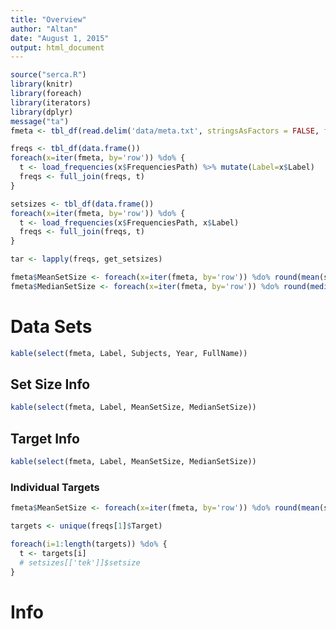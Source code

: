 ```yaml
---
title: "Overview"
author: "Altan"
date: "August 1, 2015"
output: html_document
---
```

```r
source("serca.R")
library(knitr)
library(foreach)
library(iterators)
library(dplyr)
message("ta")
fmeta <- tbl_df(read.delim('data/meta.txt', stringsAsFactors = FALSE, fileEncoding = "UTF-8"))

freqs <- tbl_df(data.frame())
foreach(x=iter(fmeta, by='row')) %do% {
  t <- load_frequencies(x$FrequenciesPath) %>% mutate(Label=x$Label)
  freqs <- full_join(freqs, t)
}

setsizes <- tbl_df(data.frame())
foreach(x=iter(fmeta, by='row')) %do% {
  t <- load_frequencies(x$FrequenciesPath, x$Label)
  freqs <- full_join(freqs, t)
}

tar <- lapply(freqs, get_setsizes)

fmeta$MeanSetSize <- foreach(x=iter(fmeta, by='row')) %do% round(mean(setsizes[[x$Label]]$setsize), 2)
fmeta$MedianSetSize <- foreach(x=iter(fmeta, by='row')) %do% round(median(setsizes[[x$Label]]$setsize), 2)

```

# Data Sets
```r
kable(select(fmeta, Label, Subjects, Year, FullName))
```

## Set Size Info
```r
kable(select(fmeta, Label, MeanSetSize, MedianSetSize))
```


## Target Info
```r

kable(select(fmeta, Label, MeanSetSize, MedianSetSize))
```
### Individual Targets
```r

fmeta$MeanSetSize <- foreach(x=iter(fmeta, by='row')) %do% round(mean(setsizes[[x$Label]]$setsize), 2)

targets <- unique(freqs[1]$Target)

foreach(i=1:length(targets)) %do% {
  t <- targets[i]
  # setsizes[['tek']]$setsize
}

```

# Info
